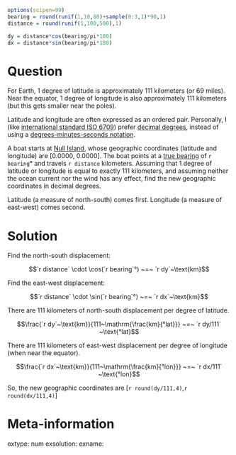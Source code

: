 ```r
options(scipen=99)
bearing = round(runif(1,10,80)+sample(0:3,1)*90,1)
distance = round(runif(1,100,500),1)

dy = distance*cos(bearing/pi*180)
dx = distance*sin(bearing/pi*180)

```

Question
========

For Earth, 1 degree of latitude is approximately 111 kilometers (or 69 miles). Near the equator, 1 degree of longitude is also approximately 111 kilometers (but this gets smaller near the poles). 

Latitude and longitude are often expressed as an ordered pair. Personally, I (like [international standard ISO 6709](https://en.wikipedia.org/wiki/ISO_6709)) prefer [decimal degrees](https://en.wikipedia.org/wiki/Decimal_degrees), instead of using a [degrees-minutes-seconds notation](https://en.wikipedia.org/wiki/Degree_(angle)#Subdivisions).

A boat starts at [Null Island](https://en.wikipedia.org/wiki/Null_Island), whose geographic coordinates (latitude and longitude) are [0.0000, 0.0000]. The boat points at a [true bearing](https://en.wikipedia.org/wiki/Bearing_(navigation)#Absolute) of `r bearing`° and travels `r distance` kilometers. Assuming that 1 degree of latitude or longitude is equal to exactly 111 kilometers, and assuming neither the ocean current nor the wind has any effect, find the new geographic coordinates in decimal degrees.

Latitude (a measure of north-south) comes first. Longitude (a measure of east-west) comes second.




Solution
========

Find the north-south displacement:

$$`r distance` \cdot \cos(`r bearing`°) ~=~ `r dy`~\text{km}$$

Find the east-west displacement:

$$`r distance` \cdot \sin(`r bearing`°) ~=~ `r dx`~\text{km}$$

There are 111 kilometers of north-south displacement per degree of latitude.

$$\frac{`r dy`~\text{km}}{111~\mathrm{\frac{km}{°lat}}} ~=~ `r dy/111` ~\text{°lat}$$

There are 111 kilometers of east-west displacement per degree of longitude (when near the equator).

$$\frac{`r dx`~\text{km}}{111~\mathrm{\frac{km}{°lon}}} ~=~ `r dx/111` ~\text{°lon}$$

So, the new geographic coordinates are [`r round(dy/111,4)`,`r round(dx/111,4)`]


Meta-information
============
extype: num
exsolution: 
exname: 